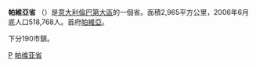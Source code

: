 {{Infobox_ProvinceIT |
  fullname              = Province of Pavia|
  name                  = Pavia|
  region                = [[伦巴第大区|伦巴第大区]]|
  capital               = [[帕維亞|帕維亞]]|
  commune               = 190 |
  area                  = 2,965 |
  population_as_of      = 2001 |
  population            = 493,829 |
  populationdensity     = 167 |
  vehicle               = PV |
  postal_code           = 27010-27027, 27029-27030, 27032, 27034-27055, 27057-27059, 27100 |
  telephone_prefix      = 0381, 0382, 0383, 0384, 0385 |
  ISTAT                 = 018 |
  president             = {{Link-it|丹尼耶列·波索涅|Daniele Bosone}}（[[民主黨_(義大利)|民主黨]]）
 |
}}
'''帕維亞省''' （{{lang-it|Provincia di Pavia}}）是[[意大利|意大利]][[倫巴第大區|倫巴第大區]]的一個省。面積2,965平方公里，2006年6月底人口518,768人。首府[[帕維亞|帕維亞]]。

下分190市鎮。

{{Lombardy}}
{{Authority control}}
{{DEFAULTSORT:Pavia}}
[[Category:倫巴第大區省份|P]]
[[Category:帕维亚省|]]